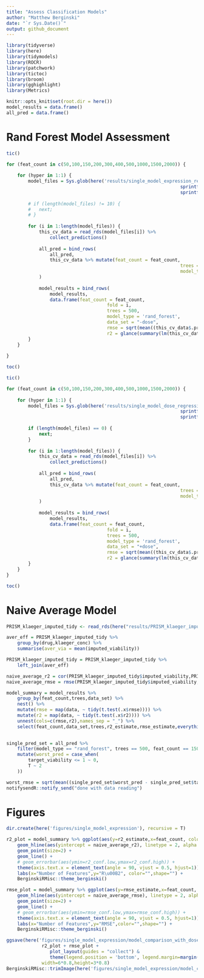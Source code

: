 ```yaml
---
title: "Assess Classification Models"
author: "Matthew Berginski"
date: "`r Sys.Date()`"
output: github_document
---
```


```r
library(tidyverse)
library(here)
library(tidymodels)
library(ROCR)
library(patchwork)
library(tictoc)
library(broom)
library(gghighlight)
library(Metrics)

knitr::opts_knit$set(root.dir = here())
model_results = data.frame()
all_pred = data.frame()
```

# Rand Forest Model Assessment

```r
tic()

for (feat_count in c(50,100,150,200,300,400,500,1000,1500,2000)) {
	
	for (hyper in 1:1) {
		model_files = Sys.glob(here('results/single_model_expression_regression',
																sprintf('rand_forest_param_scan_%dfeat_notune',feat_count),
																sprintf('hyper%03d*.rds', hyper)))
		
		# if (length(model_files) != 10) {
		# 	next;
		# }
		
		for (i in 1:length(model_files)) {
			this_cv_data = read_rds(model_files[i]) %>%
				collect_predictions()
			
			all_pred = bind_rows(
				all_pred,
				this_cv_data %>% mutate(feat_count = feat_count, 
																trees = 500, 
																model_type = 'rand_forest')
			)
			
			model_results = bind_rows(
				model_results,
				data.frame(feat_count = feat_count,
									 fold = i,
									 trees = 500,
									 model_type = 'rand_forest',
									 data_set = "-dose",
									 rmse = sqrt(mean((this_cv_data$.pred - this_cv_data$target_viability)^2)),
									 r2 = glance(summary(lm(this_cv_data$.pred ~ this_cv_data$target_viability)))$r.squared))
		}
	}
	
}

toc()
```


```r
tic()

for (feat_count in c(50,100,150,200,300,400,500,1000,1500,2000)) {
	
	for (hyper in 1:1) {
		model_files = Sys.glob(here('results/single_model_dose_regression',
																sprintf('rand_forest_param_scan_%dfeat_notune',feat_count),
																sprintf('hyper%03d*.rds', hyper)))
		
		if (length(model_files) == 0) {
			next;
		}
		
		for (i in 1:length(model_files)) {
			this_cv_data = read_rds(model_files[i]) %>%
				collect_predictions()
			
			all_pred = bind_rows(
				all_pred,
				this_cv_data %>% mutate(feat_count = feat_count, 
																trees = 500, 
																model_type = 'rand_forest')
			)
			
			model_results = bind_rows(
				model_results,
				data.frame(feat_count = feat_count,
									 fold = i,
									 trees = 500,
									 model_type = 'rand_forest',
									 data_set = "+dose",
									 rmse = sqrt(mean((this_cv_data$.pred - this_cv_data$target_viability)^2)),
									 r2 = glance(summary(lm(this_cv_data$.pred ~ this_cv_data$target_viability)))$r.squared))
		}
	}
}

toc()
```
# Naive Average Model

```r
PRISM_klaeger_imputed_tidy <- read_rds(here("results/PRISM_klaeger_imputed_tidy.rds"))

aver_eff = PRISM_klaeger_imputed_tidy %>% 
	group_by(drug,klaeger_conc) %>%
	summarise(aver_via = mean(imputed_viability))

PRISM_klaeger_imputed_tidy = PRISM_klaeger_imputed_tidy %>%
	left_join(aver_eff)

naive_average_r2 = cor(PRISM_klaeger_imputed_tidy$imputed_viability,PRISM_klaeger_imputed_tidy$aver_via)^2
naive_average_rmse = rmse(PRISM_klaeger_imputed_tidy$imputed_viability,PRISM_klaeger_imputed_tidy$aver_via)
```


```r
model_summary = model_results %>% 
	group_by(feat_count,trees,data_set) %>% 
	nest() %>%
	mutate(rmse = map(data, ~ tidy(t.test(.x$rmse)))) %>%
	mutate(r2 = map(data, ~ tidy(t.test(.x$r2)))) %>%
	unnest(cols=c(rmse,r2),names_sep = "_") %>%
	select(feat_count,data_set,trees,r2_estimate,rmse_estimate,everything())
		

single_pred_set = all_pred %>% 
	filter(model_type == "rand_forest", trees == 500, feat_count == 1500) %>% 
	mutate(worst_pred = case_when(
		target_viability <= 1 ~ 0,
		T ~ 2
	))

worst_rmse = sqrt(mean((single_pred_set$worst_pred - single_pred_set$target_viability)^2))
notifysendR::notify_send("done with data reading")
```

# Figures

```r
dir.create(here('figures/single_model_expression'), recursive = T)

r2_plot = model_summary %>% ggplot(aes(y=r2_estimate,x=feat_count, color=data_set, shape=data_set)) +
	geom_hline(aes(yintercept = naive_average_r2), linetype = 2, alpha = 0.5) +
	geom_point(size=2) +
	geom_line() +
	# geom_errorbar(aes(ymin=r2_conf.low,ymax=r2_conf.high)) +
	theme(axis.text.x = element_text(angle = 90, vjust = 0.5, hjust=1)) +
	labs(x="Number of Features",y="R\u00B2", color="",shape="") +
	BerginskiRMisc::theme_berginski()

rmse_plot = model_summary %>% ggplot(aes(y=rmse_estimate,x=feat_count, color=data_set, shape=data_set)) +
	geom_hline(aes(yintercept = naive_average_rmse), linetype = 2, alpha = 0.5) +
	geom_point(size=2) +
	geom_line() +
	# geom_errorbar(aes(ymin=rmse_conf.low,ymax=rmse_conf.high)) +
	theme(axis.text.x = element_text(angle = 90, vjust = 0.5, hjust=1)) +
	labs(x="Number of Features",y="RMSE",color="",shape="") +
	BerginskiRMisc::theme_berginski()

ggsave(here('figures/single_model_expression/model_comparison_with_dose.png'),
			 r2_plot + rmse_plot +
			 	plot_layout(guides = "collect") &
			 	theme(legend.position = 'bottom', legend.margin=margin(0,0,0,0), legend.box.margin=margin(-10,-10,-10,-10)),
			 width=6*0.8,height=3*0.8)
BerginskiRMisc::trimImage(here('figures/single_model_expression/model_comparison_with_dose.png'))
```